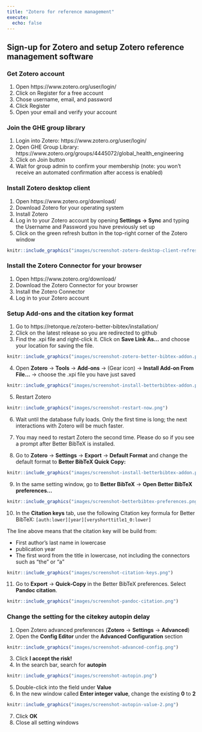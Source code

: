 ```yaml
---
title: "Zotero for reference management"
execute: 
  echo: false
---
```


## Sign-up for Zotero and setup Zotero reference management software

### Get Zotero account

1. Open https://www.zotero.org/user/login/
2. Click on Register for a free account
3. Chose username, email, and password
4. Click Register
5. Open your email and verify your account

### Join the GHE group library

1. Login into Zotero: https://www.zotero.org/user/login/
2. Open GHE Group Library: https://www.zotero.org/groups/4445072/global_health_engineering
3. Click on Join button
4. Wait for group admin to confirm your membership (note: you won't receive an automated confirmation after access is enabled)

### Install Zotero desktop client

1. Open https://www.zotero.org/download/
2. Download Zotero for your operating system
3. Install Zotero
4. Log in to your Zotero account by opening **Settings -> Sync** and typing the Username and Password you have previously set up
5. Click on the green refresh button in the top-right corner of the Zotero window

```r
knitr::include_graphics("images/screenshot-zotero-desktop-client-refresh.png")
```

### Install the Zotero Connector for your browser

1. Open https://www.zotero.org/download/
2. Download the Zotero Connector for your browser
3. Install the Zotero Connector
4. Log in to your Zotero account

### Setup Add-ons and the citation key format

1. Go to https://retorque.re/zotero-better-bibtex/installation/
2. Click on the latest release so you are redirected to github
3. Find the .xpi file and right-click it. Click on **Save Link As...** and choose your location for saving the file.

```r
knitr::include_graphics("images/screenshot-zotero-better-bibtex-addon.png")
```

4. Open **Zotero** -> **Tools** -> **Add-ons** -> (Gear icon) -> **Install Add-on From File...** -> choose the .xpi file you have just saved

```r
knitr::include_graphics("images/screenshot-install-betterbibtex-addon.png")
```

5. Restart Zotero

```r
knitr::include_graphics("images/screenshot-restart-now.png")
```

6. Wait until the database fully loads. Only the first time is long; the next interactions with Zotero will be much faster.

7. You may need to restart Zotero the second time. Please do so if you see a prompt after Better BibTeX is installed.

8. Go to **Zotero** -> **Settings** -> **Export** -> **Default Format** and change the default format to **Better BibTeX Quick Copy: \cite{citation keys}**

```r
knitr::include_graphics("images/screenshot-install-betterbibtex-addon.png")
```

9. In the same setting window, go to **Better BibTeX** -> **Open Better BibTeX preferences...**

```r
knitr::include_graphics("images/screenshot-betterbibtex-preferences.png")
```

10. In the **Citation keys** tab, use the following Citation key formula for Better BibTeX: `[auth:lower][year][veryshorttitle1_0:lower]`

The line above means that the citation key will be build from:

- First author's last name in lowercase
- publication year
- The first word from the title in lowercase, not including the connectors such as "the" or "a"

```r
knitr::include_graphics("images/screenshot-citation-keys.png")
```

11. Go to **Export** -> **Quick-Copy** in the Better BibTeX preferences. Select **Pandoc citation**.

```r
knitr::include_graphics("images/screenshot-pandoc-citation.png")
```


### Change the setting for the citekey autopin delay

1. Open Zotero advanced preferences (**Zotero** -> **Settings** -> **Advanced**)
2. Open the **Config Editor** under the **Advanced Configuration** section

```r
knitr::include_graphics("images/screenshot-advanced-config.png")
```

3. Click **I accept the risk!**
4. In the search bar, search for **autopin**

```r
knitr::include_graphics("images/screenshot-autopin.png")
```

5. Double-click into the field under **Value**
6. In the new window called **Enter integer value**, change the existing **0** to **2**

```r
knitr::include_graphics("images/screenshot-autopin-value-2.png")
```

7. Click **OK**
8. Close all setting windows
